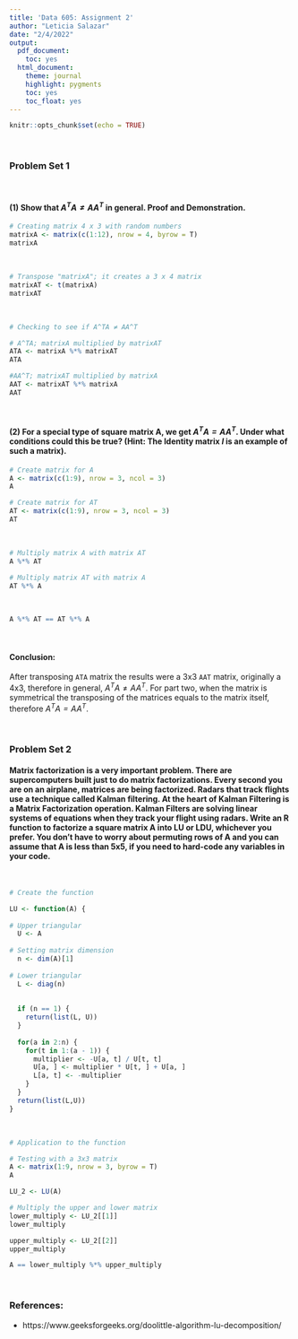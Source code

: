 ```yaml
---
title: 'Data 605: Assignment 2'
author: "Leticia Salazar"
date: "2/4/2022"
output:
  pdf_document:
    toc: yes
  html_document:
    theme: journal
    highlight: pygments
    toc: yes
    toc_float: yes
---
```


```r
knitr::opts_chunk$set(echo = TRUE)
```

$~$

### Problem Set 1

$~$

#### (1) Show that _$A^TA \ne AA^T$_ in general. Proof and Demonstration.

```r
# Creating matrix 4 x 3 with random numbers
matrixA <- matrix(c(1:12), nrow = 4, byrow = T)
matrixA
```
$~$
```r
# Transpose "matrixA"; it creates a 3 x 4 matrix
matrixAT <- t(matrixA)
matrixAT
```

$~$

```r
# Checking to see if A^TA ≠ AA^T

# A^TA; matrixA multiplied by matrixAT
ATA <- matrixA %*% matrixAT
ATA

#AA^T; matrixAT multiplied by matrixA
AAT <- matrixAT %*% matrixA
AAT
```

$~$

#### (2) For a special type of square matrix A, we get _$A^TA = AA^T$_. Under what conditions could this be true? (Hint: The Identity matrix _I_ is an example of such a matrix).

```r
# Create matrix for A
A <- matrix(c(1:9), nrow = 3, ncol = 3)
A

# Create matrix for AT
AT <- matrix(c(1:9), nrow = 3, ncol = 3)
AT
```

$~$

```r
# Multiply matrix A with matrix AT
A %*% AT

# Multiply matrix AT with matrix A
AT %*% A
```

$~$

```r
A %*% AT == AT %*% A
```

$~$

#### Conclusion:
After transposing `ATA` matrix the results were a 3x3 `AAT` matrix, originally a 4x3, therefore in general, $A^TA \ne AA^T$. For part two, when the matrix is symmetrical the transposing of the matrices equals to the matrix itself, therefore _$A^TA = AA^T$_.  

$~$

### Problem Set 2

#### Matrix factorization is a very important problem. There are supercomputers built just to do matrix factorizations. Every second you are on an airplane, matrices are being factorized. Radars that track flights use a technique called Kalman filtering. At the heart of Kalman Filtering is a Matrix Factorization operation. Kalman Filters are solving linear systems of equations when they track your flight using radars. Write an R function to factorize a square matrix A into LU or LDU, whichever you prefer. You don't have to worry about permuting rows of A and you can assume that A is less than 5x5, if you need to hard-code any variables in your code.

$~$

```r
# Create the function

LU <- function(A) {
 
# Upper triangular
  U <- A
  
# Setting matrix dimension
  n <- dim(A)[1]
  
# Lower triangular
  L <- diag(n)
  
  
  if (n == 1) {
    return(list(L, U))
  }
  
  for(a in 2:n) {
    for(t in 1:(a - 1)) {
      multiplier <- -U[a, t] / U[t, t]
      U[a, ] <- multiplier * U[t, ] + U[a, ]
      L[a, t] <- -multiplier
    }
  }
  return(list(L,U))
}
```

$~$

```r
# Application to the function

# Testing with a 3x3 matrix
A <- matrix(1:9, nrow = 3, byrow = T)
A

LU_2 <- LU(A)

# Multiply the upper and lower matrix
lower_multiply <- LU_2[[1]]
lower_multiply

upper_multiply <- LU_2[[2]]
upper_multiply

A == lower_multiply %*% upper_multiply
```

$~$

### References:

* https://www.geeksforgeeks.org/doolittle-algorithm-lu-decomposition/
